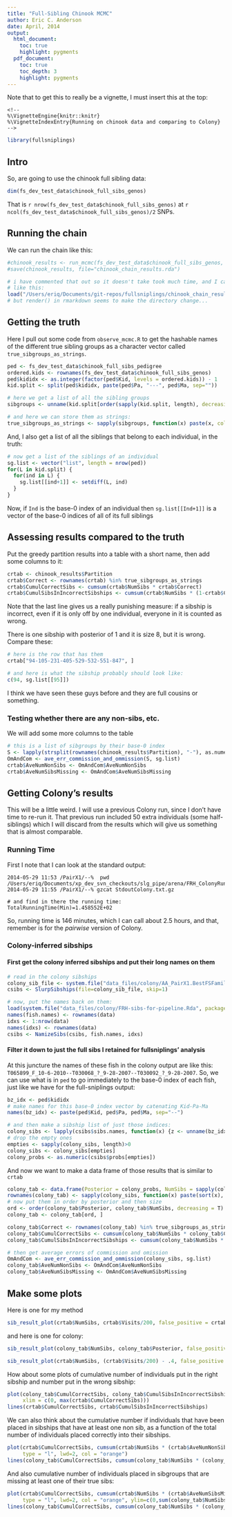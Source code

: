 ```yaml
---
title: "Full-Sibling Chinook MCMC"
author: Eric C. Anderson
date: April, 2014
output: 
  html_document:
    toc: true
    highlight: pygments
  pdf_document:
    toc: true
    toc_depth: 3
    highlight: pygments
---
```


Note that to get this to really be a vignette, I must insert this at the top:
```
<!--
%\VignetteEngine{knitr::knitr}
%\VignetteIndexEntry{Running on chinook data and comparing to Colony}
-->
```

```r
library(fullsniplings)
```

## Intro
So, are going to use the chinook full sibling data:
```r
dim(fs_dev_test_data$chinook_full_sibs_genos)
```
That is `r nrow(fs_dev_test_data$chinook_full_sibs_genos)` at `r ncol(fs_dev_test_data$chinook_full_sibs_genos)/2` SNPs.

## Running the chain
We can run the chain like this:
```r
#chinook_results <- run_mcmc(fs_dev_test_data$chinook_full_sibs_genos, burn_in = 50, num_sweeps = 200)
#save(chinook_results, file="chinook_chain_results.rda")

# i have commented that out so it doesn't take took much time, and I can get it back quickly
# like this:
load("/Users/eriq/Documents/git-repos/fullsniplings/chinook_chain_results.rda") # not portable file name
# but render() in rmarkdown seems to make the directory change...
```

## Getting the truth
Here I pull out some code from `observe_mcmc.R` to get the hashable names of the
different true sibling groups as a character vector called `true_sibgroups_as_strings`.
```r
ped <- fs_dev_test_data$chinook_full_sibs_pedigree
ordered.kids <- rownames(fs_dev_test_data$chinook_full_sibs_genos)
ped$kididx <- as.integer(factor(ped$Kid, levels = ordered.kids)) - 1
kid.split <- split(ped$kididx, paste(ped$Pa, "---", ped$Ma, sep=""))

# here we get a list of all the sibling groups
sibgroups <- unname(kid.split[order(sapply(kid.split, length), decreasing=T)])

# and here we can store them as strings:
true_sibgroups_as_strings <- sapply(sibgroups, function(x) paste(x, collapse="-"))
```

And, I also get a list of all the siblings that belong to each individual, in the truth:
```r
# now get a list of the siblings of an individual
sg.list <- vector("list", length = nrow(ped))
for(L in kid.split) {
  for(ind in L) {
    sg.list[[ind+1]] <- setdiff(L, ind)
  }
}
```
Now, if `Ind` is the base-0 index of an individual then
`sg.list[[Ind+1]]` is a vector of the base-0 indices of all of its full siblings


## Assessing results compared to the truth
Put the greedy partition results into a table with a short name, then add some columns to it:
```r
crtab <- chinook_results$Partition
crtab$Correct <- rownames(crtab) %in% true_sibgroups_as_strings
crtab$CumulCorrectSibs <- cumsum(crtab$NumSibs * crtab$Correct)
crtab$CumulSibsInIncorrectSibships <- cumsum(crtab$NumSibs * (1-crtab$Correct))
```
Note that the last line gives us a really punishing measure: if a sibship is incorrect, even if it is only
off by one individual, everyone in it is counted as wrong.  

There is one sibship with posterior of 1 and it is size 8, but it is wrong.  Compare these:
```r
# here is the row that has them
crtab["94-105-231-405-529-532-551-847", ]

# and here is what the sibship probably should look like:
c(94, sg.list[[95]])
```
I think we have seen these guys before and they are full cousins or something.

### Testing whether there are any non-sibs, etc.
We will add some more columns to the table
```r
# this is a list of sibgroups by their base-0 index
S <- lapply(strsplit(rownames(chinook_results$Partition), "-"), as.numeric)
OmAndCom <- ave_err_commission_and_ommission(S, sg.list)
crtab$AveNumNonSibs <- OmAndCom$AveNumNonSibs
crtab$AveNumSibsMissing <- OmAndCom$AveNumSibsMissing
```



## Getting Colony's results
This will be a little weird.  I will use a previous Colony run, since I don't have time to re-run it.  That
previous run included 50 extra individuals (some half-siblings) which I will discard from the results which 
will give us something that is almost comparable.

### Running Time
First I note that I can look at the standard output:
```
2014-05-29 11:53 /PairX1/--%  pwd
/Users/eriq/Documents/xp_dev_svn_checkouts/slg_pipe/arena/FRH_ColonyRun/ColonyArea/Collections/AA/PairX1
2014-05-29 11:55 /PairX1/--% gzcat StdoutColony.txt.gz 

# and find in there the running time:
TotalRunningTime(Min)=1.458552E+02
```
So, running time is 146 minutes, which I can call about 2.5 hours, and that, remember is for the *pairwise*
version of Colony.


### Colony-inferred sibships

#### First get the colony inferred sibships and put their long names on them
```r
# read in the colony sibships
colony_sib_file <- system.file("data_files/colony/AA_PairX1.BestFSFamily", package="fullsniplings", mustWork = T)
csibs <- SlurpSibships(file=colony_sib_file, skip=1)

# now, put the names back on them:
load(system.file("data_files/colony/FRH-sibs-for-pipeline.Rda", package="fullsniplings", mustWork = T))
names(fish.names) <- rownames(data)
idxs <- 1:nrow(data)
names(idxs) <- rownames(data)
csibs <- NamizeSibs(csibs, fish.names, idxs)
```


#### Filter it down to just the full sibs I retained for fullsniplings' analysis
At this juncture the names of these fish in the colony output are like this: `T065899_F_10-6-2010--T030068_?_9-28-2007--T030092_?_9-28-2007`.
So, we can use what is in `ped` to go immediately to the base-0 index of each fish, just like we have for the 
full-sniplings output:
```r
bz_idx <- ped$kididx
# make names for this base-0 index vector by catenating Kid-Pa-Ma
names(bz_idx) <- paste(ped$Kid, ped$Pa, ped$Ma, sep="--")

# and then make a sibship list of just those indices:
colony_sibs <- lapply(csibs$sibs.names, function(x) {z <- unname(bz_idx[x]); z[!is.na(z)]})
# drop the empty ones
empties <- sapply(colony_sibs, length)>0
colony_sibs <- colony_sibs[empties] 
colony_probs <- as.numeric(csibs$probs[empties])
```

And now we want to make a data frame of those results that is similar to `crtab`
```r
colony_tab <- data.frame(Posterior = colony_probs, NumSibs = sapply(colony_sibs, length))
rownames(colony_tab) <- sapply(colony_sibs, function(x) paste(sort(x), collapse="-"))
# now put them in order by posterior and then size
ord <- order(colony_tab$Posterior, colony_tab$NumSibs, decreasing = T)
colony_tab <- colony_tab[ord, ]

colony_tab$Correct <- rownames(colony_tab) %in% true_sibgroups_as_strings
colony_tab$CumulCorrectSibs <- cumsum(colony_tab$NumSibs * colony_tab$Correct)
colony_tab$CumulSibsInIncorrectSibships <- cumsum(colony_tab$NumSibs * (1-colony_tab$Correct))

# then get average errors of commission and omission
OmAndCom <- ave_err_commission_and_ommission(colony_sibs, sg.list)
colony_tab$AveNumNonSibs <- OmAndCom$AveNumNonSibs
colony_tab$AveNumSibsMissing <- OmAndCom$AveNumSibsMissing
```


## Make some plots
Here is one for my method
```r
sib_result_plot(crtab$NumSibs, crtab$Visits/200, false_positive = crtab$AveNumNonSibs>0.001, lscale = .03, correct = crtab$Correct)
```
and here is one for colony:
```r
sib_result_plot(colony_tab$NumSibs, colony_tab$Posterior, false_positive = colony_tab$AveNumNonSibs>0.001, lscale = .03, correct = colony_tab$Correct)

sib_result_plot(crtab$NumSibs, (crtab$Visits/200) - .4, false_positive = crtab$AveNumNonSibs>0.001, lscale = .03, correct = crtab$Correct, add=T)
```


How about some plots of cumulative number of individuals put in the right sibship
and number put in the wrong sibship:
```r
plot(colony_tab$CumulCorrectSibs, colony_tab$CumulSibsInIncorrectSibships, 
     xlim = c(0, max(crtab$CumulCorrectSibs)))
lines(crtab$CumulCorrectSibs, crtab$CumulSibsInIncorrectSibships)
```

We can also think about the cumulative number if individuals that have been placed
in sibships that have at least one non sib, as a function of the total number of 
individuals placed correctly into their sibships.
```r
plot(crtab$CumulCorrectSibs, cumsum(crtab$NumSibs * (crtab$AveNumNonSibs > 0.01)),
     type = "l", lwd=2, col = "orange")
lines(colony_tab$CumulCorrectSibs, cumsum(colony_tab$NumSibs * (colony_tab$AveNumNonSibs > 0.01)))
```

And also cumulative number of individuals placed in sibgroups that are missing at 
least one of their true sibs:
```r
plot(crtab$CumulCorrectSibs, cumsum(crtab$NumSibs * (crtab$AveNumSibsMissing > 0.01)),
     type = "l", lwd=2, col = "orange", ylim=c(0,sum(colony_tab$NumSibs * (colony_tab$AveNumSibsMissing > 0.01))))
lines(colony_tab$CumulCorrectSibs, cumsum(colony_tab$NumSibs * (colony_tab$AveNumSibsMissing > 0.01)))
```